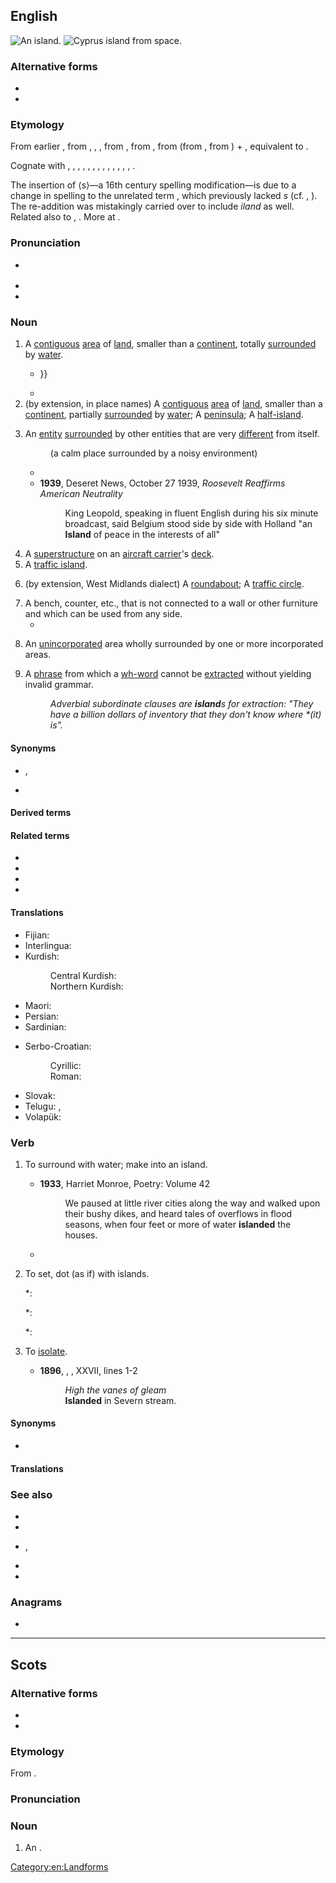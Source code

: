 {{also|Island|Ísland|Īsland|Island'}}
==English==
{{wikipedia|lang=en}}
[[Image:Island_near_Fiji.jpg|thumb|right|An island.]]
[[Image:CyprusFromTheISS.jpg|thumb|right|[[Cyprus]] island from space.]]

===Alternative forms===
* {{alt|en|iland||obsolete}}
* {{alt|en|ylond|ylelond|yland||obsolete}}<!-- These look rather like Middle English -->

===Etymology===
From earlier {{m|en|iland}}, from {{inh|en|enm|iland}}, {{m|enm|yland}}, {{m|enm|ylond}}, from {{inh|en|ang|īeġland}}, from {{inh|en|gmw-pro|*auwjuland}}, from {{inh|en|gem-pro|*awjōlandą}} (from {{der|en|gem-pro|*awjō|t=island, waterland, meadow}}, from {{der|en|ine-pro|*h₂ekʷeh₂}}) + {{m|gem-pro|*landą|t=land}}, equivalent to {{af|en|ey|land}}.

Cognate with {{cog|sco|island}}, {{m|sco|iland}}, {{m|sco|yland||island}}, {{cog|fy|eilân||island}}, {{cog|stq|Ailound||island}}, {{cog|nl|eiland||island}}, {{cog|nds|Eiland||island}}, {{cog|de|Eiland||island}}, {{cog|sv|ö||island}}, {{m|sv|Öland||Sweden's second largest island}}, {{cog|da|ø||island}}, {{cog|no|øy||island}}, {{m|no|øyland||large island}}, {{cog|is|eyland||island}}.

The insertion of ⟨s⟩—a 16th century spelling modification—is due to a change in spelling to the unrelated term {{m|en|isle}}, which previously lacked ''s'' (cf. {{noncog|enm|ile}}, {{m|enm|yle}}). The re-addition was mistakingly carried over to include ''iland'' as well. Related also to {{cog|de|Aue||water-meadow}}, {{cog|la|aqua||water}}. More at {{l|en|ea}}.

===Pronunciation===
* {{a|UK|US}} {{IPA|en|/ˈaɪ̯lənd/}}
* {{audio|en|En-uk-island.ogg|Audio (UK)}}
* {{audio|en|en-us-island.ogg|Audio (US)}}

===Noun===
{{en-noun}}

# A [[contiguous]] [[area]] of [[land]], smaller than a [[continent]], totally [[surround]]ed by [[water]].
#* {{RQ:Donne Devotions|chapter=17. Meditation|page=98|lines=2–3|passage=No man is an '''''Iland''''', intire of it selfe; every man is a peece of the ''Continent'', a part of the ''maine''; {{...}}}}
#* {{quote-book|en|year=2002|author=Gordon L. Rottman|title=World War 2 Pacific island guide|passage=Sumatra is the second largest '''island''' in the East Indies and the fourth largest in the world covering 182,859 square miles.}}
# (by extension, in place names) A [[contiguous]] [[area]] of [[land]], smaller than a [[continent]], partially [[surround]]ed by [[water]]; A [[peninsula]]; A [[half-island]].
#: {{ux|en|Despite its name, Barry '''Island''' is actually a peninsula}}
# An [[entity]] [[surround]]ed by other entities that are very [[different]] from itself.
#: {{ux|en|an '''island''' of tranquility}} (a calm place surrounded by a noisy environment)
#: {{ux|en|an '''island''' of colors on a butterfly's wing}}
#* {{quote-journal|en|author=Daniel Taylor|title=Liverpool go through after Mohamed Salah stops Manchester City fightback|work={{w|The Guardian}} (London)|date=10 April 2018|url=https://www.theguardian.com/football/2018/apr/10/manchester-city-liverpool-champions-league-match-report
|passage= He was on the ball in a flash, swerving to the left of City’s goalkeeper, Ederson, before shaping his body for a tricky angled finish. He was an '''island''' of composure, floating in his 39th goal of the season with a delicate chip into the corner.}}
#* '''1939''', Deseret News, October 27 1939, ''Roosevelt Reaffirms American Neutrality''
#*: King Leopold, speaking in fluent English during his six minute broadcast, said Belgium stood side by side with Holland "an '''Island''' of peace in the interests of all"
# A [[superstructure]] on an [[aircraft carrier]]'s [[deck]].
# A [[traffic island]].
#: {{ux|en|the '''island''' in the middle of a roundabout}}
# (by extension, West Midlands dialect) A [[roundabout]]; A [[traffic circle]].
#: {{ux|en|Dunton '''island''', near Birmingham, is one of the most confusingly labelled '''islands''' in the U.K.}}
#: {{ux|en|In Coventry, you will often hear people say: “Turn right at the '''island'''”.}}
# A bench, counter, etc., that is not connected to a wall or other furniture and which can be used from any side.
#* {{quote-book|en|year=1936|author=F.J. Thwaites|authorlink=F.J. Thwaites|title={{w|The Redemption (novel)|The Redemption}}|publisher=H. John Edwards|location=Sydney|year_published=1940|chapter=XXII|page=216|text=A short, rather studious young woman on noticing him moved from behind an '''island''' counter.}}
# {{lb|en|government}} An [[unincorporated]] area wholly surrounded by one or more incorporated areas.
# {{lb|en|grammar}} A [[phrase]] from which a [[wh-word]] cannot be [[extract]]ed without yielding invalid grammar.
#:''Adverbial subordinate clauses are '''island'''s for extraction: "They have a billion dollars of inventory that they don't know where *(it) is".''

====Synonyms====
* {{sense|land surrounded by water}} {{l|en|ait}}, {{l|en|holm}}
* {{sense|an entity surrounded by other very different entities}} {{l|en|oasis}}

====Derived terms====
{{der3|en
|Absecon Island|Barry Island|Cape Clear Island|coney island|Deer Island|desert island|Farne Islands
|floating island|French Island|Gough Island|Grand Island|Great Barrier Island
|Green Island|half-island|Hayling Island|heat island|high island|Holy Island
|interisland|Island County
|islander|island dispenser|island display|island-hop|island maze|island platform|island position|island site|island state|island universe|islandwide|islandy|Kangaroo Island
|kitchen island|Little Island|Long Island|low island|Merritt Island|Mersea Island|no man is an island
|Norfolk Island|North Island|Puget Island|Rhode Island|Rock Island
|safety island|security island|Island|sea-island|South Island|Stewart Island|St. Lawrence Island
|tidal island|traffic island|Valentia Island|Vancouver Island|Wake Island|Wake's Island
|Wallasea Island|White Island}}

====Related terms====
* {{l|en|insular}}
* {{l|en|isle}}
* {{l|en|islet}}
* {{l|en|archipelago}}

====Translations====
{{trans-top|area of land completely surrounded by water}}
{{multitrans|data=
* Abkhaz: {{tt|ab|адгьылбжьаха}}
* Acehnese: {{tt|ace|pulo}}
* Adyghe: {{tt|ady|хыгъэхъун}}, {{tt|ady|псыгу}}
* Afrikaans: {{tt+|af|eiland}}
* Ainu: {{tt|ain|モシㇼ|tr=mosir}}
* Aklanon: {{tt|akl|pueo'}}
* Albanian: {{tt+|sq|ishull|m}}, {{tt+|sq|ujdhesë|f}}, {{tt+|sq|cekë|f}}, {{tt|sq|ansujë|f}}
* Amharic: {{tt|am|ደሴት|f|sc=Ethi}}
* Antillean Creole: {{tt|gcf|zil}}
* Arabic: {{tt|ar|جَزِيرَة|f}}
*: Egyptian Arabic: {{tt|arz|جزيرة|f|tr=gezīra|sc=Arab}}
*: Hijazi Arabic: {{t|acw|جزيرة|f|tr=jazīra}}
* Aragonese: {{tt|an|isla|f}}
* Aramaic:
*: Syriac: {{tt|arc|ܓܙܪܬܐ|f|tr=gāzartā’|sc=Syrc}}
* Armenian: {{tt+|hy|կղզի}}
* Assamese: {{tt|as|দ্বীপ}}
* Asturian: {{tt+|ast|islla|f}}
* Aymara: {{tt|ay|wat’a}}
* Azerbaijani: {{tt+|az|ada}}
* Baba Malay: {{tt|mbf|pulo}}
* Baekje: {{tt|pkc|斯麻|tr=*syema or *sjema}}, {{tt|pkc|セマ|tr=*syema or *sjema}}
* Balinese: {{tt|ban|pulo}}, {{tt|ban|nusa}}
* Bashkir: {{tt|ba|утрау}}
* Basque: {{tt+|eu|irla}}, {{tt+|eu|uharte}}
* Bats: {{tt|bbl|გუბ}}, {{tt|bbl|კუნძულ}}
* Belarusian: {{tt|be|во́страў|m}}, {{tt|be|вы́спа|f}}
* Bengali: {{tt|bn|দ্বীপ|sc=Beng|tr=dip}}, {{tt|bn|জিঞ্জিরা|tr=jinjira}}
* Bhojpuri: {{tt|bho|द्वीप}}
* Bislama: {{tt|bi|aelan}}
* Breton: {{tt+|br|enez|f}}
* Brunei Malay: {{tt|kxd|pulau}}
* Bulgarian: {{tt+|bg|о́стров|m}}
* Burmese: {{tt+|my|ကျွန်း}}
* Buryat: {{tt|bua|арал}}
* Catalan: {{tt+|ca|illa|f}}
* Cebuano: {{tt|ceb|pulo}}
* Central Dusun: {{tt|dtp|pulou}}
* Central Melanau: {{tt|mel|pulau}}
* Chamicuro: {{tt|ccc|yishla}}
* Chechen: {{tt|ce|гӏайре}}
* Cherokee: {{tt|chr|ᎠᎽᏰᎵ|sc=Cher}}
* Chichewa: {{tt|ny|chilumba}}
* Chinese:
*: Cantonese: {{tt|yue|島}}, {{tt+|yue|岛|tr=dou2|sc=Hani}}, {{tt|yue|島嶼}}, {{tt|yue|岛屿|tr=dou2 zeoi6}}, {{tt|yue|海島}}, {{tt|yue|海岛|tr=hoi2 dou2}}
*: Dungan: {{tt|dng|до}}, {{tt|dng|хэдо}}
*: Gan: {{tt|gan|島}}, {{tt|gan|岛|tr=dau3}}
*: Hakka: {{tt|hak|島|sc=Hani}}, {{tt|hak|岛|tr=táu|sc=Hani}}
*: Jin: {{tt|cjy|島}}, {{tt|cjy|岛|tr=dau2}}
*: Mandarin: {{tt+|cmn|島|sc=Hani}}, {{tt+|cmn|岛|tr=dǎo|sc=Hani}}, {{tt+|cmn|島嶼|sc=Hani}}, {{tt+|cmn|岛屿|tr=dǎoyǔ|sc=Hani}}, {{tt+|cmn|海島}}, {{tt+|cmn|海岛|tr=hǎidǎo}}
*: Min Bei: {{tt|mnp|島}}, {{tt|mnp|岛|tr=dǒ̤}}
*: Min Dong: {{tt|cdo|島|sc=Hani}}, {{tt|cdo|岛|tr=dō̤|sc=Hani}}
*: Min Nan: {{tt+|nan|島嶼|sc=Hani}}, {{tt|nan|岛屿|tr=tó-sū, tó͘-sū|sc=Hani}}, {{tt|nan|島|sc=Hani}}, {{tt|nan|岛|tr=tó, tó͘|sc=Hani}}, {{tt+|nan|海島}}, {{tt|nan|海岛|tr=hái-tó͘ / hái-tó}}
*: Wu: {{tt|wuu|島|sc=Hani}}, {{tt|wuu|岛|tr=tau|sc=Hani}}, {{tt|wuu|島嶼}}, {{tt|wuu|岛屿|tr=tau hhy}}
*: Xiang: {{tt|hsn|島}}, {{tt|hsn|岛|tr=dau3}}
* Chukchi: {{tt|ckt|иԓир|tr=iḷir}}
* Chuvash: {{tt|cv|утрав}}
* Coptic:
*: Bohairic: {{tt|cop|ⲙⲟⲩⲓ|f}}, {{tt|cop|ⲛⲏⲥⲟⲥ|f}}
*: Sahidic: {{tt|cop|ⲙⲟⲩⲉ|f}}, {{tt|cop|ⲛⲏⲥⲟⲥ|f}}
* Cornish: {{tt|kw|enys}}
* Corsican: {{tt+|co|isula|f}}
* Cree: {{tt|cr|ᒥᓂᔥᑎᒄ}}
* Crimean Tatar: {{tt|crh|ada}}
* Czech: {{tt+|cs|ostrov|m}}
* Danish: {{tt+|da|ø|c}}, {{qualifier|of sand}} {{tt+|da|holm|c}}, {{qualifier|of rock}} {{tt|da|skær|c}}
* Dhivehi: {{tt|dv|ޖަޒާ|sc=Thaa}}
* Dogrib: {{tt|dgr|dı}}
* Dutch: {{tt+|nl|eiland|n}}
* Early Modern Korean: {{tt|ko-ear|셤|tr=syem}}
* Egyptian: {{t-egy|jw|m|h=N18:N23*Z1}}, {{t-egy|mꜣwt|f|h=mA-A-W:t-N23:Z1}}
* Elfdalian: {{tt|ovd|ö|m}}
* Emilian: {{tt|egl|îsla|f}}
* Esperanto: {{tt+|eo|insulo}}
* Estonian: {{tt+|et|saar}}
* Even: {{tt|eve|букчан}}
* Ewe: {{tt|ee|ƒukpo}}
* Extremaduran: {{t-needed|ext}}
* Faroese: {{tt+|fo|oyggj|f}}, {{qualifier|small island, or river-island}} {{tt|fo|hólmur|m}}
* Fijian: {{tt+|fj|yanuyanu}}
* Finnish: {{tt+|fi|saari}}
* French: {{tt+|fr|île|f}}, {{tt+|fr|ile|f}} {{qualifier|alternative spelling}}
*: Old French: {{tt|fro|isle|f}}
* Friulian: {{tt|fur|isule|f}}, {{tt|fur|ìsule|f}}
* Galician: {{tt+|gl|illa|f}}, {{tt+|gl|insua|f}}, {{tt|gl|ieste|m}}
* Georgian: {{tt|ka|კუნძული}}
* German: {{tt+|de|Insel|f}}, {{qualifier|poetic}} {{tt+|de|Eiland|n}}
*: Alemannic German: {{tt|gsw|Insle|f}}
*: Bavarian: {{tt|bar|Insl|f}}
* Greek: {{qualifier|formal}} {{tt+|el|νήσος|f}}, {{tt+|el|νησί|n}}
*: Ancient: {{tt|grc|νῆσος|f}}
* Greenlandic: {{tt|kl|qeqertaq}}
* Guaraní: {{tt|gn|ypa'ũ}}
* Gujarati: {{tt|gu|દ્વીપ|m}}, {{tt+|gu|ટાપુ}}
* Haitian Creole: {{tt|ht|zile}}, {{tt|ht|zil}}
* Hausa: {{tt+|ha|tsibiri}}
* Hawaiian: {{tt|haw|moku}}
* Hebrew: {{tt+|he|אִי|m|tr=i}}
* Hindi: {{tt+|hi|द्वीप|m|sc=Deva}}, {{tt+|hi|टापू|m|sc=Deva}}, {{tt|hi|जज़ीरा|m}} {{qualifier|poetic}}, {{tt|hi|उपद्वीप}}
* Hungarian: {{tt+|hu|sziget}}
* Hunsrik: {{tt|hrx|Insel|f}}
* Icelandic: {{tt+|is|ey|f}}, {{tt+|is|eyja}}, {{tt|is|eyland|n}}
* Ido: {{tt+|io|insulo}}
* Igbo: {{tt|ig|àgwè}}, {{tt|ig|àgwà}}
* Ilocano: {{tt|ilo|puro}}
* Indonesian: {{tt+|id|pulau}}, {{tt|id|nusa}}
* Interlingua: {{tt|ia|insula}}
* Iranun: {{tt|ill|pulu}}
* Irish: {{tt+|ga|oileán|m}}, {{tt|ga|inis|f}}
* Isnag: {{tt|isd|puxo}}
* Italian: {{tt+|it|isola|f}}
* Japanese: {{tt+|ja|島|tr=しま, shima}}, {{t+|ja|島|tr=とう, tō}} {{qualifier|suffix, also}}
* Javanese: {{tt|jv|pulo}}
* Jeju: {{tt|jje|섬}}
* Kabuverdianu: {{tt|kea|ilha}}
* Kalmyk: {{tt|xal|арл|sc=Cyrl}}
* Kannada: {{tt+|kn|ದ್ವೀಪ|sc=Knda}}
* Karachay-Balkar: {{tt|krc|айрымкан|tr=ayrımkan|sc=Cyrl}}, {{qualifier|Balkar}} {{tt|krc|айрыкам|tr=ayrıkam|sc=Cyrl}}
* Kashubian: {{tt|csb|òstrow|m}}
* Kazakh: {{tt+|kk|арал|sc=Cyrl}}, {{tt|kk|атау|sc=Cyrl}}
* Khakas: {{tt|kjh|олтырых}}
* Khmer: {{tt+|km|កោះ}}
* Komi-Permyak: {{tt|koi|ди}}
* Komi-Zyrian: {{tt|kpv|ді}}
* Korean: {{tt+|ko|섬}}, {{tt+|ko|도(島)}} {{qualifier|as a component}}
* Kumyk: {{tt|kum|атав|tr=ataw|sc=Cyrl}}
* Kuna: {{tt|cuk|dupu}}
* Kunigami: {{tt|xug|島|tr=しまー, shimā}}
* Kurdish:
*: Central Kurdish: {{tt+|ckb|گراڤ|f}}
*: Northern Kurdish: {{tt+|kmr|girav|f}}
* Kyrgyz: {{tt+|ky|арал}}
* Ladin: {{t-needed|lld}}
* Ladino: {{tt|lad|adá|f}}, {{tt|lad|isola|f}}, {{tt|lad|izla|f}}
* Lakota: {{tt|lkt|wíta}}
* Lao: {{tt|lo|ດອນ}}, {{tt+|lo|ເກາະ}}
* Latgalian: {{qualifier|ocean, sea}} {{tt|ltg|jiursola}}, {{qualifier|lake}} {{tt|ltg|azarsola}}, {{qualifier|river}} {{tt|ltg|upsola}}
* Latin: {{tt+|la|insula|f}}
* Latvian: {{tt+|lv|sala|f}}
* Laz: {{tt|lzz|ადა}}
* Lingala: {{tt|ln|esanga|c7|c8}}
* Lithuanian: {{tt+|lt|sala|f}}
* Livonian: {{tt|liv|sǭr}}
* Livvi: {{tt|olo|suari}}
* Lombard: {{tt|lmo|isula|f}}
* Low German: {{tt|nds|Insel|f}}, {{tt|nds|Ailand|n}}
*: Dutch Low Saxon: {{tt+|nds-nl|eilaand|n}}
* Ludian: {{tt|lud|suar'}}
* Luganda: {{tt|lg|ekizinga}}
* Luxembourgish: {{tt|lb|Insel|f}}
* Lü: {{tt|khb|ᦓᧄᧉᦂᦸᦰ}}, {{tt|khb|ᦂᦸᦰ}}, {{tt|khb|ᦂᦸᦰᦡᦸᧃ}}
{{trans-mid}}
* Macedonian: {{tt|mk|остров|m}}
* Malagasy: {{tt+|mg|nosy}}
* Malay: {{tt+|ms|pulau}}, {{tt|ms|nusa}}
*: Jawi: {{tt|ms|ڤولاو}}, {{tt|ms|نوسا}}
* Malayalam: {{tt+|ml|ദ്വീപ്}}
* Maltese: {{tt+|mt|gżira|f}}, {{tt|mt|ġzira|f}}
* Manchu: {{tt|mnc|ᡨᡠᠨ}}
* Mansaka: {{tt|msk|poro}}
* Manx: {{tt|gv|ellan|m|f}}, {{tt|gv|innis|f}}, {{tt|gv|innys|f}}, {{tt|gv|insh|f}}
* Maori: {{tt+|mi|motu}}
* Mapudungun: {{tt|arn|wapi}}
* Maranao: {{tt|mrw|polo}}, {{tt|mrw|molopolo}}
* Marathi: {{tt|mr|बेट|sc=Deva}}
* Mari:
*: Eastern Mari: {{tt|chm|отро}}
*: Western Mari: {{tt|mrj|ошмаоты}}
* Middle Korean: {{tt|okm|셤〯|tr=syěm}}
* Mingrelian: {{tt|xmf|კოკი}}
* Mirandese: {{tt|mwl|ilha|f}}
* Miyako: {{tt|mvi|島|tr=すま, suma}}
* Mizo: {{tt|lus|thliarkar}}
* Moksha: {{tt|mdf|цёнга}}
* Mongolian:
*: Cyrillic: {{tt+|mn|арал}}
*: Mongolian: {{tt|mn|ᠠᠷᠠᠯ}}
* Mwani: {{tt|wmw|kisirwa}}
* Nahuatl: {{tt|nah|tlālhuāctli}}
* Nanai: {{tt|gld|боачан}}
* Nepali: {{tt|ne|द्वीप|m}}, {{tt|ne|टापू}}
* Ngazidja Comorian: {{tt|zdj|siwa|c5|c6}}
* Niuean: {{tt|niu|motu}}
* Nivkh: {{tt|niv|ур̌}}
* Norman: {{tt|nrf|île|f}}
* North Frisian:
*: Föhr-Amrum: {{tt|frr|eilun|n}}
*: Helgoland: {{tt|frr|Ailun|n}}, {{tt|frr|Eelun|n}}
*: Mooring: {{tt|frr|ailönj|n}}
*: Sylt: {{tt|frr|Ailön|n}}
* Northern Sami: {{tt|se|suolu}}
* Northern Sotho: {{tt|nso|sehlakehlake}}
* Northern Thai: {{t-needed|nod}}
* Norwegian:
*: Bokmål: {{tt+|nb|øy|m|f}}
*: Nynorsk: {{tt|nn|øy|f}}
* Nottoway-Meherrin: {{tt|nwy|eohtessieh}}
* Occitan: {{tt+|oc|illa|f}}, {{tt+|oc|iscla|f}}
* Ojibwe: {{tt|oj|minis}}
* Okinawan: {{tt|ryu|島|tr=しま, shima}}
* Old Church Slavonic:
*: Cyrillic: {{tt|cu|островъ|m}}, {{tt|cu|отокъ|m}}
* Old East Slavic: {{tt|orv|островъ|m}}
* Old English: {{tt|ang|īeġland|n}}
* Old French: {{tt|fro|isle|f}}
* Old Japanese: {{tt|ojp|島|tr=しま, sima}}
* Oriya: {{tt+|or|ଟାପୁ}}, {{tt|or|ଦ୍ଵୀପ}}
* Ossetian: {{tt|os|сакъадах}}
* Ottoman Turkish: {{tt|ota|جزیره|tr=cezîre}}, {{tt|ota|آدا|tr=ada}}, {{tt|ota|جزائر|p|tr=cezâir}}
* Palauan: {{tt|pau|iungs}}
* Pashto: {{tt+|ps|ټاپو|m|tr=ṭâpú|sc=ps-Arab}}, {{tt+|ps|جزيره|f|tr=ǰazirá}}
* Persian: {{tt+|fa|جزیره|tr=jazire}}, {{tt+|fa|گنگ|tr=gang}}
* Phoenician: {{tt|phn|𐤀𐤉}}
* Pijin: {{tt|pis|aelan}}
* Pitcairn-Norfolk: {{tt|pih|ailen}}
* Plautdietsch: {{tt|pdt|Insel|f}}
* Poitevin-Saintongese: {{tt|roa-poi|ilâte|f}}, {{tt|roa-poi|ile|f}}
* Polabian: {{tt|pox|våstrüv|m}}
* Polish: {{tt+|pl|wyspa|f}}
*: Old Polish: {{tt|zlw-opl|ostrów|m}}
* Portuguese: {{tt+|pt|ilha|f}}
* Punjabi: {{tt+|pa|ਟਾਪੂ|m}}
* Quechua: {{tt|qu|wat'a}}
* Rajasthani: {{t-needed|raj}}
* Rapa Nui: {{tt|rap|motu}}
* Romani: {{tt|rom|dvip|m}}
* Romanian: {{tt+|ro|insulă|f}}
* Romansch: {{tt|rm|insla|f}}
* Russian: {{tt+|ru|о́стров|m}}
* Rusyn: {{tt|rue|о́стров|m}}
* S'gaw Karen: {{tt|ksw|ကီး}}
* Samoan: {{tt+|sm|motu}}
* Sango: {{tt+|sg|zûa}}
* Sanskrit: {{tt|sa|जलवेष्टितभूमि}}
* Sardinian: {{tt|sc|isula|f}}
* Saterland Frisian: {{tt|stq|Ailound|n}}
* Scots: {{tt|sco|island}}
* Scottish Gaelic: {{tt|gd|eilean|m}}, {{tt|gd|innis|f}}
* Serbo-Croatian:
*: Cyrillic: {{tt|sh|о̏стрво|n|sc=Cyrl}}, {{tt|sh|о̀ток|m|sc=Cyrl}}
*: Roman: {{tt+|sh|ȍstrvo|n}}, {{tt+|sh|òtok|m}}
* Shona: {{tt|sn|chitsuwa}}
* Sicilian: {{tt+|scn|ìsula|f}}
* Sindhi: {{tt|sd|ٻيٽ|m|tr=ḇetu|alt=ٻيٽُ|sc=sd-Arab}}
* Sinhalese: {{tt|si|දිවයින|sc=Sinh}}
* Slovak: {{tt+|sk|ostrov|m}}
* Slovene: {{tt+|sl|ôtok|m}}
* Slovincian: {{tt|zlw-slv|u̯ostrȯw|m}}
* Somali: {{tt+|so|jasiirad|f}}
* Sorbian:
*: Lower Sorbian: {{tt|dsb|kupa|f}}, {{tt|dsb|kupka|f}}
*: Upper Sorbian: {{tt|hsb|kupa|f}}
* Sotho: {{tt|st|sehlekehleke}}
* Southern Altai: {{tt|alt|ортолык}}
* Southern Thai: {{t-needed|sou}}
* Spanish: {{tt+|es|isla|f}}, {{tt|es|ínsula|f}}
* Sundanese: {{tt|su|pulo}}
* Swahili: {{tt+|sw|kisiwa}}
* Swedish: {{tt+|sv|ö|c}}, {{tt+|sv|holme|c}}, {{tt+|sv|kobbe|c}}, {{tt+|sv|skär|n}}
* Tagalog: {{tt+|tl|pulo}}
* Tahitian: {{tt|ty|motu}}
* Tajik: {{tt+|tg|ҷазира}}
* Tamil: {{tt+|ta|தீவு}}
* Tatar: {{tt+|tt|утрау}}
* Telugu: {{tt+|te|దీవి}}, {{tt+|te|ద్వీపము}}
* Tetum: {{t-needed|tet}}
* Thai: {{tt+|th|เกาะ}}
* Tibetan: {{tt|bo|མཚོ་གླིང|sc=Tibt}}, {{tt|bo|གླིང་ཕྲན|sc=Tibt}}
* Tigrinya: {{tt|ti|ደሴት|f|sc=Ethi}}
* Tlingit: {{tt|tli|x'áat'}}
* Tocharian B: {{tt|txb|prenke}}
* Tok Pisin: {{tt|tpi|ailan}}
* Tongan: {{tt|to|motu}}
* Torres Strait Creole: {{tt|tcs|ailan}}
* Tuamotuan: {{tt|pmt|motu}}
* Turkish: {{tt+|tr|ada}}, {{tt+|tr|aral}}, {{tt+|tr|cezire}}
* Turkmen: {{tt+|tk|ada}}
* Tuvan: {{tt|tyv|ортулук}}
* Udmurt: {{tt|udm|остров}}
* Ukrainian: {{tt+|uk|о́стрів|m}}
* Urdu: {{tt|ur|ٹاپو|m|tr=ṭāpū|sc=ur-Arab}}, {{tt|ur|جزیرہ|f|tr=jazīrā}}
* Uyghur: {{tt|ug|ئارال|sc=ug-Arab}}, {{tt|ug|جەزىرە}}
* Uzbek: {{tt+|uz|orol}}, {{tt+|uz|jazira}}
* Venetian: {{tt|vec|ixoła|f}}
* Veps: {{tt|vep|sar'}}
* Vietnamese: {{tt+|vi|đảo}} ({{tt|vi|島}}), {{tt+|vi|hòn đảo}}
* Volapük: {{tt+|vo|nisul}}
* Voro: {{tt|vor|saar'}}
* Votic: {{tt|vot|saari}}
* Walloon: {{tt+|wa|iye}}
* Waray-Waray: {{tt|war|purô}}
* Welsh: {{tt+|cy|ynys|f}}
* West Coast Bajau: {{tt|bdr|pulou}}
* West Frisian: {{tt+|fy|eilân|n}}
* Western Panjabi: {{tt|pnb|ٹاپو|m|tr=ṭāpv}}
* Wolof: {{tt|wo|dun}}
* Xhosa: {{tt|xh|isiqithi|c7|c8}}
* Yaeyama: {{tt|rys|島|tr=しぃま, sïma}}
* Yakut: {{tt|sah|арыы}}
* Yiddish: {{tt|yi|אינדזל|m}}
* Yonaguni: {{tt|yoi|ダマ|tr=dama}}, {{tt|yoi|島|tr=ちま, chima}}
* Yoruba: {{tt|yo|erékùṣù}}
* Yup'ik: {{tt|esu|qikertaq}}
* Yámana: {{tt|yag|yeška}}
* Zazaki: {{tt|zza|ada|f}}, {{tt|zza|aleng|f}}
* Zhuang: {{tt|za|dauj}}
* Zulu: {{tt|zu|isiqhingi|c7|c8}}
{{trans-bottom}}

{{trans-top|entity surrounded by other entities that are very different from itself}}
* Albanian: {{tt+|sq|ishull|m}}
* Bulgarian: {{tt+|bg|остров|m}}
* Catalan: {{tt+|ca|illa|f}}
* Czech: {{tt+|cs|ostrov|m}}
* Danish: {{tt+|da|ø|c}}
* Dutch: {{tt+|nl|eiland|n}}, {{tt+|nl|enclave}}
* Estonian: {{tt+|et|saar}}
* Faroese: {{tt+|fo|oyggj|f}}
* Finnish: {{tt+|fi|saareke}}
* French: {{tt+|fr|île|f}}
* German: {{tt+|de|Insel|f}}, {{tt+|de|Enklave|f}}
* Greek: {{tt+|el|νησί|n}}, {{tt+|el|νησίδα|f}}
*: Ancient: {{tt|grc|νῆσος|f}}
* Hebrew: {{tt+|he|אִי|tr=i|m|sc=Hebr}}
* Hungarian: {{tt+|hu|sziget}}
* Icelandic: {{tt+|is|eyja|f}}, {{tt|is|eyland|n}}
* Igbo: {{tt|ig|mgbà}}
* Indonesian: {{t-needed|id}}
* Irish: {{t-needed|ga}}
* Italian: {{tt+|it|isola|f}}
* Ladin: {{t-needed|lld}}
* Ladino: {{t-needed|lad}}
{{trans-mid}}
* Latgalian: {{qualifier|village}} {{tt|ltg|sola}}
* Latin: {{t-needed|la}}
* Latvian: {{tt+|lv|sala|f}}
* Lithuanian: {{tt+|lt|sala|f}}
* Macedonian: {{tt|mk|остров|m}}
* Maltese: {{t-needed|mt}}
* Norwegian:
*: Bokmål: {{tt+|nb|øy|m|f}}
*: Nynorsk: {{tt|nn|øy|m}}
* Polish: {{tt+|pl|wyspa|f}}
* Portuguese: {{tt+|pt|ilha|f}}
* Romanian: {{tt+|ro|insulă|f}}
* Russian: {{tt+|ru|о́стров|m}}
* Scots: {{tt|sco|island}}
* Slovak: {{tt+|sk|ostrov|m}}
* Slovene: {{tt+|sl|otok|m}}
* Spanish: {{tt+|es|oasis|m}}
* Swahili: {{tt+|sw|kisiwa}}
* Swedish: {{tt+|sv|ö|c}}
* Veps: {{t-needed|vep}}
* Volapük: {{t-needed|vo}}
* Votic: {{t-needed|vot}}
* Võro: {{t-needed|vro}}
}}<!-- close {{multitrans}} -->
{{trans-bottom}}

{{checktrans-top}}
* Fijian: {{t+check|fj|yanuyanu}}
* Interlingua: {{t-check|ia|insula}}
* Kurdish:
*: Central Kurdish: {{t-check|ckb|دوورگە}}
*: Northern Kurdish: {{t+check|kmr|girav}}
* Maori: {{t+check|mi|motu}}
* Persian: {{t+check|fa|جَزِیرَه|tr=jazire|sc=fa-Arab}}
* Sardinian: {{t-check|sc|isula|f}}
{{trans-mid}}
* Serbo-Croatian:
*: Cyrillic: {{t-check|sh|острво|n|sc=Cyrl}}
*: Roman: {{t+check|sh|ostrvo|n}}
* Slovak: {{t+check|sk|ostrov|m}}
* Telugu: {{t+check|te|దీవి}}, {{t+check|te|ద్వీపం}}
* Volapük: {{t+check|vo|nisul}}
{{trans-bottom}}

===Verb===
{{en-verb}}

# {{lb|en|transitive}} To surround with water; make into an island.
#* '''1933''', Harriet Monroe, Poetry: Volume 42
#*: We paused at little river cities along the way and walked upon their bushy dikes, and heard tales of overflows in flood seasons, when four feet or more of water '''islanded''' the houses.
#* {{quote-book|1=en|year=1956|year_published=1972|author=Anthony Burgess|authorlink=Anthony Burgess|title=Time for a Tiger|series=The Malayan Trilogy|page=138|passage=The car soon seemed '''islanded''' in water.}}
# {{lb|en|transitive}} To set, dot (as if) with islands.
#*: {{quote-book|en|year=1842|author=T.H.Chivers|title=Magnolia; Or Southern Appalachian - Vol. II - No.1|chapter=The Song of Seralim: A Celestial Melologue|page=52|passage=God dwells in light! Before the ocean of unmeasured space, was '''islanded''' with stars serenely bright, reflecting back the radiance of his face - he dwelt above in heaven’s immortal bliss, thinking into existence that which is.}}
#*: {{quote-book|en|year=1915|author=Edward Hutton|authorlink=Edward Hutton (writer)|title=Naples and Southern Italy|page=22|passage=This Apulia is a land of vast pastures and cornfields and olive gardens, '''islanded''' with many rich cities, notable if only for the splendour of their churches,[…]}}
#*: {{quote-book|en|year=1930|author=Rupert Hughes|authorlink=Rupert Hughes|title=Ladies’ Man|page=143|passage=She knew that the town was '''islanded''' with many waters - the Hudson, the Harlem and the East rivers, and the Bay - but the rivers were hard to find in the universal velvetiness.}}
# {{lb|en|transitive}} To [[isolate]].
#* '''1896''', {{w|A. E. Housman}}, {{w|A Shropshire Lad}}, XXVII, lines 1-2
#*: ''High the vanes of {{w|Shrewsbury}} gleam''
#*: '''Islanded''' in Severn stream.

====Synonyms====
* {{l|en|isle}}

====Translations====
{{trans-top|make into an island}}
{{multitrans|data=
* Finnish: {{tt|fi|[[tehdä]] [[saari]]}} {{qualifier|+ elative}}, {{tt+|fi|saartaa}}
* German: {{tt+|de|einschließen}}, {{tt+|de|umströmen}}
* Greek: {{t-needed|el}}
*: Ancient: {{t-needed|grc}}
{{trans-mid}}
* Italian: {{tt|it|[[trasformare]] [[in]] [[un]] [[isola]]}}
* Norwegian:
*: Bokmål: {{t-needed|nb}}
*: Nynorsk: {{t-needed|nn}}
* Portuguese: {{tt+|pt|ilhar}}
{{trans-bottom}}

{{trans-top|set, dot (as if) with islands}}
* Finnish: {{tt|fi|[[koristella]] [[saari]]lla|lit=decorate with islands}}
* German: {{tt+|de|beflecken}}, {{tt|de|mit Inseln [[versehen]]}}
* Greek:
*: Ancient: {{t-needed|grc}}
* Italian: {{t-needed|it}}
{{trans-mid}}
* Norwegian:
*: Bokmål: {{t-needed|nb}}
*: Nynorsk: {{t-needed|nn}}
* Russian: {{tt+|ru|покрыва́ть|impf}}, {{tt+|ru|покры́ть|pf}} (''островками''), {{tt+|ru|усе́ивать|impf}}, {{tt+|ru|усе́ять|pf}} (''островками'')
{{trans-bottom}}

{{trans-top|isolate}}
* Bulgarian: {{tt+|bg|изолирам}}
* Dutch: {{tt+|nl|afsluiten}}, {{tt+|nl|afzonderen}}, {{tt+|nl|isoleren}}
* Finnish: {{tt+|fi|eristää}}
* German: {{tt+|de|vereinzeln}}, {{tt+|de|isolieren}}
* Greek: {{tt+|el|απομονώνω|sc=Grek}}
*: Ancient: {{t-needed|grc}}
* Italian: {{tt+|it|isolare}}
{{trans-mid}}
* Norwegian:
*: Bokmål: {{t-needed|nb}}
*: Nynorsk: {{t-needed|nn}}
* Portuguese: {{tt+|pt|isolar}}
* Russian: {{tt+|ru|изоли́ровать}}, {{tt+|ru|отделя́ть|impf}}, {{tt+|ru|отдели́ть|pf}}, {{tt+|ru|обособля́ть|impf}}, {{tt+|ru|обосо́бить|pf}}
* Sicilian: {{tt|scn|isulari}}
}}<!-- close {{multitrans}} -->
{{trans-bottom}}

===See also===
* {{l|en|archipelago}}
* {{l|en|atoll}}
* {{l|en|cay}}, {{l|en|key}}
* {{l|en|continent}}
* {{l|en|peninsula}}

===Anagrams===
* {{anagrams|en|a=adilns|Ladins|Landis|ilands}}

[[Category:en:Landforms]]

----

==Scots==
{{wikipedia|lang=sco}}

===Alternative forms===
* {{l|sco|iland}}
* {{l|sco|yland}}

===Etymology===
From {{inh|sco|ang|īġland}}.

===Pronunciation===
{{rfp|sco}}

===Noun===
{{sco-noun}}

# An {{l|en|island}}.